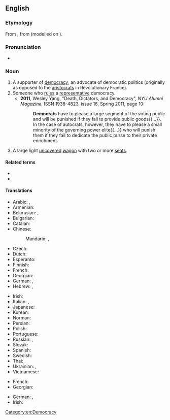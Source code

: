 {{also|Democrat}}
{{wikipedia|dab=democrat}}
==English==

===Etymology===
From {{der|en|fr|démocrate}}, from {{m|fr|démocratie}} (modelled on {{m|fr|aristocrate||aristocrat}}).

===Pronunciation===
* {{IPA|/ˈdɛməkɹæt/|lang=en}}

===Noun===
{{en-noun}}

# A supporter of [[democracy]]; an advocate of democratic politics (originally as opposed to the [[aristocrats]] in Revolutionary France).
# Someone who [[rule]]s a [[representative]] democracy.
#* '''2011''', Wesley Yang, "Death, Dictators, and Democracy", ''NYU Alumni Magazine'', ISSN 1938-4823, issue 16, Spring 2011, page 10:
#*: '''Democrats''' have to please a large segment of the voting public and will be punished if they fail to provide public goods{{...}}. In the case of autocrats, however, they have to please a small minority of the governing power elite{{...}} who will punish them if they fail to dedicate the public purse to their private enrichment.
# {{lb|en|US|historical}} A large light [[uncovered]] [[wagon]] with two or more [[seat]]s.

====Related terms====
* {{l|en|Democrat}}
* {{l|en|Demoncrat}}

====Translations====
{{trans-top|supporter of democracy}}
* Arabic: {{t|ar|دِيمُقْرَاطِيّ|m}}, {{t|ar|دِيمُقْرَاطِيَّة|f}}
* Armenian: {{t+|hy|դեմոկրատ}}
* Belarusian: {{t|be|дэмакра́т|m}}, {{t|be|дэмакра́тка|f}}
* Bulgarian: {{t+|bg|демокра́т|m}}
* Catalan: {{t|ca|demòcrata|m|f}}
* Chinese:
*: Mandarin: {{t+|cmn|民主主義者|sc=Hani}}, {{t+|cmn|民主主义者|tr=mínzhǔzhǔyìzhě|sc=Hani}}
* Czech: {{t+|cs|demokrat|m}}
* Dutch: {{t+|nl|democraat|m}}
* Esperanto: {{t+|eo|demokrato}}
* Finnish: {{t+|fi|demokraatti}}
* French: {{t+|fr|démocrate|m|f}}
* Georgian: {{t|ka|დემოკრატი}}
* German: {{t+|de|Demokrat|m}}, {{t+|de|Demokratin|f}}
* Hebrew: {{t|he|דמוקרט|m|tr=demoqrat'}}, {{t|he|דמוקרטית|f|tr=demoqrat'it}}
{{trans-mid}}
* Irish: {{t|ga|daonlathaí|m}}
* Italian: {{t+|it|democratico|m}}, {{t+|it|democratica|f}}
* Japanese: {{t|ja|民主主義者|tr=minshushugisha}}
* Korean: {{t|ko|민주주의자}}
* Norman: {{t|nrf|démocrate|m|f}}
* Persian: {{t+|fa|دموکرات|sc=fa-Arab}}
* Polish: {{t+|pl|demokrata|m}}
* Portuguese: {{t+|pt|democrata|m|f}}
* Russian: {{t+|ru|демокра́т|m}}, {{t+|ru|демокра́тка|f}}
* Slovak: {{t|sk|demokrat|m}}
* Spanish: {{t+|es|demócrata|m|f}}
* Swedish: {{t+|sv|demokrat|c}}
* Thai: {{t|th|ประชาธิปัตย์}}
* Ukrainian: {{t|uk|демокра́т|m}}, {{t|uk|демокра́тка|f}}
* Vietnamese: {{t|vi|nhà dân chủ}}
{{trans-bottom}}

{{trans-top|ruler in a democracy}}
* French: {{t+|fr|démocrate|m|f}}
* Georgian: {{t|ka|დემოკრატი}}
{{trans-mid}}
* German: {{t+|de|Demokrat|m}}, {{t+|de|Demokratin|f}}
* Irish: {{t|ga|daonlathaí|m}}
{{trans-bottom}}

[[Category:en:Democracy]]